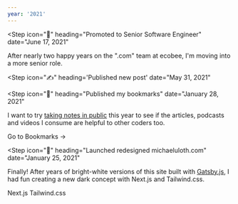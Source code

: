 ```yaml
---
year: '2021'
---
```


<Step
  icon="🎉"
  heading="Promoted to Senior Software Engineer"
  date="June 17, 2021"
>

After nearly two happy years on the ".com" team at ecobee, I'm moving into a more senior role.

</Step>

<Step
  icon="✍️"
  heading='Published new post'
  date="May 31, 2021"
>

<Card
  title="How ecobee Uses Slack to Report Data Entry Errors to Content Editors"
  blurb="How the 'dotcom' team at ecobee uses Slack as a CMS alert system."
  href="/slack-alerts-for-cms-errors"
  imageUrl="https://res.cloudinary.com/ooloth/image/upload/v1645224835/mu/slack-logo-in-browser.jpg"
  imageWidth={5364}
  imageHeight={3576}
/>

</Step>

<Step
  icon="🔖"
  heading="Published my bookmarks"
  date="January 28, 2021"
>

I want to try [taking notes in public](https://www.swyx.io/learn-in-public) this year to see if the articles, podcasts and videos I consume are helpful to other coders too.

<BlockLink href="/bookmarks">Go to Bookmarks &rarr;</BlockLink>

</Step>

<Step
  icon="🎨"
  heading="Launched redesigned michaeluloth.com"
  date="January 25, 2021"
>

Finally! After years of bright-white versions of this site built with [Gatsby.js](https://www.gatsbyjs.com), I had fun creating a new dark concept with Next.js and Tailwind.css.

<BlockLink icon="📖" href="https://nextjs.org">
  Next.js
</BlockLink>

<BlockLink icon="📖" href="https://tailwindcss.com">
  Tailwind.css
</BlockLink>

</Step>
